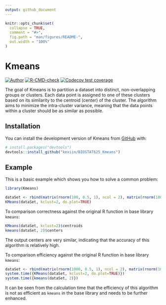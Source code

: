 ```yaml
---
output: github_document
---
```


<!-- README.md is generated from README.Rmd. Please edit that file -->

```r
knitr::opts_chunk$set(
  collapse = TRUE,
  comment = "#>",
  fig.path = "man/figures/README-",
  out.width = "100%"
)
```

# Kmeans

<!-- badges: start -->
[![Author](https://img.shields.io/badge/Author-KexinLi-red.svg "Author")](https://kexiin.gitee.io "Author")
[![R-CMD-check](https://github.com/kexiin/BIOSTAT625_Kmeans/actions/workflows/R-CMD-check.yaml/badge.svg)](https://github.com/kexiin/BIOSTAT625_Kmeans/actions/workflows/R-CMD-check.yaml)
[![Codecov test coverage](https://codecov.io/gh/kexiin/BIOSTAT625_Kmeans/branch/main/graph/badge.svg)](https://app.codecov.io/gh/kexiin/BIOSTAT625_Kmeans?branch=main)
<!-- badges: end -->

The goal of Kmeans is to partition a dataset into distinct, non-overlapping groups or clusters. Each data point is assigned to one of these clusters based on its similarity to the centroid (center) of the cluster. The algorithm aims to minimize the intra-cluster variance, meaning that the data points within a cluster should be as similar as possible.

## Installation

You can install the development version of Kmeans from [GitHub](https://github.com/) with:

``` r
# install.packages("devtools")
devtools::install_github("kexiin/BIOSTAT625_Kmeans")
```

## Example

This is a basic example which shows you how to solve a common problem:

```r
library(Kmeans)

dataSet <- rbind(matrix(rnorm(100, 0.5, 1), ncol = 2), matrix(rnorm(100, 2, 0.1), ncol = 2))
KMeans(dataSet, kclust=2, do.plot=TRUE)
```

To comparison correctness against the original R function in base library `kmeans`:

```r
KMeans(dataSet, kclust=2)$centroids
kmeans(dataSet, 2)$centers
```

The output centers are very similar, indicating that the accuracy of this algorithm is relatively high.  

To comparison efficiency against the original R function in base library `kmeans`:
```r
dataSet <- rbind(matrix(rnorm(1000, 0.5, 1), ncol = 2), matrix(rnorm(1000, 2, 0.1), ncol = 2))
system.time({KMeans(dataSet, kclust=2, do.plot=TRUE)})
system.time({kmeans(dataSet, 2)})
```

It can be seen from the calculation time that the efficiency of this algorithm is not as efficient as `kmeans` in the base library and needs to be further enhanced.

